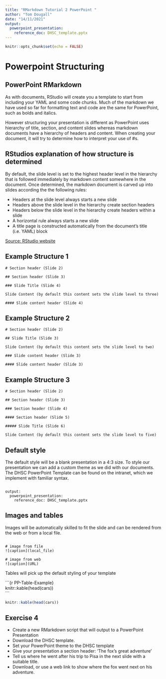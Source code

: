 ```yaml
---
title: "RMarkdown Tutorial 2 PowerPoint "
author: "Tom Dougall"
date: "14/11/2021"
output: 
  powerpoint_presentation:
    reference_doc: DHSC_template.pptx
---
```


<!-- If you do not have access to the template document please change the YAML above to -->

<!-- output:  -->
<!--   powerpoint_presentation: default -->

```r
knitr::opts_chunk$set(echo = FALSE)
```

# Powerpoint Structuring

## PowerPoint RMarkdown

As with documents, RStudio will create you a template to start from including your YAML and some code chunks. Much of the markdown we have used so far for formatting text and code are the same for PowerPoint, such as bolds and italics.

However structuring your presentation is different as PowerPoint uses hierarchy of title, section, and content slides whereas markdown documents have a hierarchy of headers and content. When creating your document, it will try to determine how to interpret your use of #s. 

## RStudios explanation of how structure is determined

By default, the slide level is set to the highest header level in the hierarchy that is followed immediately by markdown content somewhere in the document. Once determined, the markdown document is carved up into slides according the the following rules:

- Headers at the slide level always starts a new slide
- Headers above the slide level in the hierarchy create section headers
- Headers below the slide level in the hierarchy create headers within a slide
- A horizontal rule always starts a new slide
- A title page is constructed automatically from the document’s title (i.e. YAML) block


[Source: RStudio website](https://support.rstudio.com/hc/en-us/articles/360004672913-Rendering-PowerPoint-Presentations-with-the-RStudio-IDE?__cf_chl_captcha_tk__=qxRPP1ylOXE2m0z..myT9pBQkd8_fVL17j67IMQzWxQ-1636901144-0-gaNycGzNCCU#structuring-the-presentation)


## Example Structure 1

```
# Section header (Slide 2)

## Section header (Slide 3)

### Slide Title (Slide 4)

Slide Content (by default this content sets the slide level to three)

#### Slide content header (Slide 4)

```

## Example Structure 2

```
# Section header (Slide 2)

## Slide Title (Slide 3)

Slide Content (by default this content sets the slide level to two)

### Slide content header (Slide 3)

#### Slide content header (Slide 3)

```

## Example Structure 3

```
# Section header (Slide 2)

## Section header (Slide 3)

### Section header (Slide 4)

#### Section header (Slide 5)

##### Slide Title (Slide 6)

Slide Content (by default this content sets the slide level to five)

```

## Default style
 
The default style will be a blank presentation in a 4:3 size. To style our presentation we can add a custom theme as we did with our documents. The DHSC PowerPoint Template can be found on the intranet, which we implement with familiar syntax.

```

output: 
  powerpoint_presentation:
    reference_doc: DHSC_template.pptx
```

## Images and tables

Images will be automatically skilled to fit the slide and can be rendered from the web or from a local file.

```

# image from file
![caption](local_file)

# image from web
![caption](URL)

```

Tables will pick up the default styling of your template


\```{r PP-Table-Example}    
knitr::kable(head(cars))    
\```    

```r
knitr::kable(head(cars))
```


## Exercise 4

* Create a new RMarkdown script that will output to a PowerPoint Presentation
* Download the DHSC template.
* Set your PowerPoint theme to the DHSC template
* Give your presentation a section header: 'The fox's great adventure'
* Tell us where he went after his trip to Pisa in the next slide with a suitable title.
* Download, or use a web link to show where the fox went next on his adventure.



